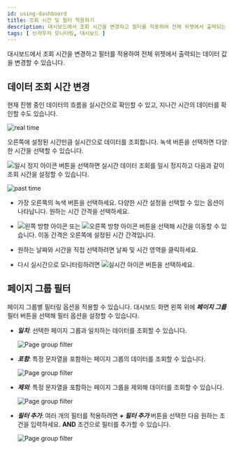 ```yaml
---
id: using-dashboard
title: 조회 시간 및 필터 적용하기
description: 대시보드에서 조회 시간을 변경하고 필터를 적용하여 전체 위젯에서 출력되는 데이터 값을 변경할 수 있습니다.
tags: [ 브라우저 모니터링, 대시보드 ]
---
```


대시보드에서 조회 시간을 변경하고 필터를 적용하여 전체 위젯에서 출력되는 데이터 값을 변경할 수 있습니다.

## 데이터 조회 시간 변경

현재 진행 중인 데이터의 흐름을 실시간으로 확인할 수 있고, 지나간 시간의 데이터를 확인할 수도 있습니다.

![real time](/img/browser-time-selector.png)

오른쪽에 설정된 시간만큼 실시간으로 데이터를 조회합니다. 녹색 버튼을 선택하면 다양한 시간을 선택할 수 있습니다.

![일시 정지 아이콘](/img/ico-pause.svg) 버튼을 선택하면 실시간 데이터 조회를 일시 정지하고 다음과 같이 조회 시간을 설정할 수 있습니다.

![past time](/img/browser-time-selector-past.png)

* 가장 오른쪽의 녹색 버튼을 선택하세요. 다양한 시간 설정을 선택할 수 있는 옵션이 나타납니다. 원하는 시간 간격을 선택하세요.

* ![왼쪽 방향 아이콘](/img/left-arrow.svg) 또는 ![오른쪽 방향 아이콘](/img/right-arrow.svg) 버튼을 선택해 시간을 이동할 수 있습니다. 이동 간격은 오른쪽에 설정된 시간 간격입니다.

* 원하는 날짜와 시간을 직접 선택하려면 날짜 및 시간 영역을 클릭하세요.

* 다시 실시간으로 모니터링하려면 ![실시간 아이콘](/img/ico-play-time.svg) 버튼을 선택하세요.

## 페이지 그룹 필터

페이지 그룹별 필터링 옵션을 적용할 수 있습니다. 대시보드 화면 왼쪽 위에 ***페이지 그룹*** 필터 버튼을 선택해 필터 옵션을 설정할 수 있습니다. 

* ***일치***: 선택한 페이지 그룹과 일치하는 데이터를 조회할 수 있습니다.

  ![Page group filter](/img/browser-dashboard-filter.png)

- ***포함***: 특정 문자열을 포함하는 페이지 그룹의 데이터를 조회할 수 있습니다.

  ![Page group filter](/img/browser-dashboard-filter-include.png)

- ***제외***: 특정 문자열을 포함하는 페이지 그룹을 제외해 데이터를 조회할 수 있습니다.

  ![Page group filter](/img/browser-dashboard-filter-exclude.png)

- ***필터 추가***: 여러 개의 필터를 적용하려면 ***+ 필터 추가*** 버튼을 선택한 다음 원하는 조건을 입력하세요. **AND** 조건으로 필터를 추가할 수 있습니다.

  ![Page group filter](/img/browser-dashboard-filter-and.png)